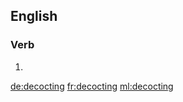 ==English==

===Verb===
{{head|en}}

# {{present participle of|decoct}}

[[de:decocting]]
[[fr:decocting]]
[[ml:decocting]]